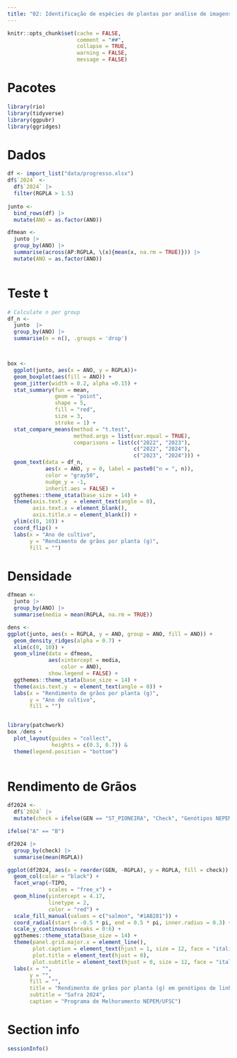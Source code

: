 ```yaml
---
title: "02: Identificação de espécies de plantas por análise de imagens: uma abordagem com Random Forest e características de forma e cor"
---
```


```r
knitr::opts_chunk$set(cache = FALSE,
                      comment = "##",
                      collapse = TRUE,
                      warning = FALSE,
                      message = FALSE)

```


# Pacotes

```r
library(rio)
library(tidyverse)
library(ggpubr)
library(ggridges)
```

# Dados
```r
df <- import_list("data/progresso.xlsx")
df$`2024` <- 
  df$`2024` |> 
  filter(RGPLA > 1.5)
  
junto <- 
  bind_rows(df) |> 
  mutate(ANO = as.factor(ANO))

dfmean <-
  junto |>
  group_by(ANO) |>
  summarise(across(AP:RGPLA, \(x){mean(x, na.rm = TRUE)})) |> 
  mutate(ANO = as.factor(ANO))



```

# Teste t
```r
# Calculate n per group
df_n <- 
  junto  |> 
  group_by(ANO) |> 
  summarise(n = n(), .groups = 'drop')



box <-
  ggplot(junto, aes(x = ANO, y = RGPLA))+
  geom_boxplot(aes(fill = ANO)) +
  geom_jitter(width = 0.2, alpha =0.15) +
  stat_summary(fun = mean,
               geom = "point",
               shape = 5,
               fill = "red",
               size = 3,
               stroke = 1) +
  stat_compare_means(method = "t.test",
                     method.args = list(var.equal = TRUE),
                     comparisons = list(c("2022", "2023"),
                                        c("2022", "2024"),
                                        c("2023", "2024"))) +
  geom_text(data = df_n,
            aes(x = ANO, y = 0, label = paste0("n = ", n)),
            color = "gray50",
            nudge_y = -1,
            inherit.aes = FALSE) +
  ggthemes::theme_stata(base_size = 14) +
  theme(axis.text.y  = element_text(angle = 0),
        axis.text.x = element_blank(),
        axis.title.x = element_blank()) +
  ylim(c(0, 10)) +
  coord_flip() +
  labs(x = "Ano de cultivo",
       y = "Rendimento de grãos por planta (g)",
       fill = "")
```


# Densidade
```r
dfmean <-
  junto |>
  group_by(ANO) |>
  summarise(media = mean(RGPLA, na.rm = TRUE))

dens <-
ggplot(junto, aes(x = RGPLA, y = ANO, group = ANO, fill = ANO)) +
  geom_density_ridges(alpha = 0.7) +
  xlim(c(0, 10)) +
  geom_vline(data = dfmean,
             aes(xintercept = media,
                 color = ANO),
             show.legend = FALSE) +
  ggthemes::theme_stata(base_size = 14) +
  theme(axis.text.y  = element_text(angle = 0)) +
  labs(x = "Rendimento de grãos por planta (g)",
       y = "Ano de cultivo",
       fill = "") 


library(patchwork)
box /dens +
  plot_layout(guides = "collect",
              heights = c(0.3, 0.7)) & 
  theme(legend.position = "bottom")
  
```


# Rendimento de Grãos
```r
df2024 <- 
  df$`2024` |> 
  mutate(check = ifelse(GEN == "ST_PIONEIRA", "Check", "Genótipos NEPEM"))

ifelse("A" == "B")

df2024 |> 
  group_by(check) |> 
  summarise(mean(RGPLA))

ggplot(df2024, aes(x = reorder(GEN, -RGPLA), y = RGPLA, fill = check)) +
  geom_col(color = "black") +
  facet_wrap(~TIPO, 
             scales = "free_x") +
  geom_hline(yintercept = 4.17,
             linetype = 2,
             color = "red") +
  scale_fill_manual(values = c("salmon", "#1AB281")) +
  coord_radial(start = -0.5 * pi, end = 0.5 * pi, inner.radius = 0.3) +
  scale_y_continuous(breaks = 0:6) +
  ggthemes::theme_stata(base_size = 14) +
  theme(panel.grid.major.x = element_line(),
        plot.caption = element_text(hjust = 1, size = 12, face = "italic"),
        plot.title = element_text(hjust = 0),
        plot.subtitle = element_text(hjust = 0, size = 12, face = "italic")) +
  labs(x = "",
       y = "",
       fill = "",
       title = "Rendimento de grãos por planta (g) em genótipos de linhaça Marrom e Dourada",
       subtitle = "Safra 2024",
       caption = "Programa de Melhoramento NEPEM/UFSC")

```


# Section info
```r
sessionInfo()
```

